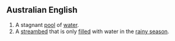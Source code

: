 ==Australian English==

#A stagnant [[pool]] of [[water]].
#A [[streambed]] that is only [[filled]] with water in the [[rainy season]].